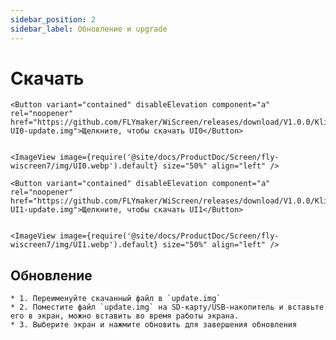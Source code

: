 ```yaml
---
sidebar_position: 2
sidebar_label: Обновление и upgrade
---
```





# Скачать
    <Button variant="contained" disableElevation component="a" rel="noopener" href="https://github.com/FLYmaker/WiScreen/releases/download/V1.0.0/Klipper-UI0-update.img">Щелкните, чтобы скачать UI0</Button>
    

    <ImageView image={require('@site/docs/ProductDoc/Screen/fly-wiscreen7/img/UI0.webp').default} size="50%" align="left" />

    <Button variant="contained" disableElevation component="a" rel="noopener" href="https://github.com/FLYmaker/WiScreen/releases/download/V1.0.0/Klipper-UI1-update.img">Щелкните, чтобы скачать UI1</Button>
   

    <ImageView image={require('@site/docs/ProductDoc/Screen/fly-wiscreen7/img/UI1.webp').default} size="50%" align="left" />

##   Обновление
    * 1. Переименуйте скачанный файл в `update.img`
    * 2. Поместите файл `update.img` на SD-карту/USB-накопитель и вставьте его в экран, можно вставить во время работы экрана.
    * 3. Выберите экран и нажмите обновить для завершения обновления

